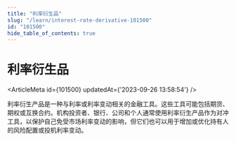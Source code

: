 ```yaml
---
title: "利率衍生品"
slug: "/learn/interest-rate-derivative-101500"
id: "101500"
hide_table_of_contents: true
---
```



# 利率衍生品

<ArticleMeta id={101500} updatedAt={'2023-09-26 13:58:54'} />
<div className='border-solid border-b border-t-0 my-4 border-[var(--ifm-color-gray-300)]' />

利率衍生产品是一种与利率或利率变动相关的金融工具。这些工具可能包括期货、期权或互换合约。机构投资者、银行、公司和个人通常使用利率衍生产品作为对冲工具，以保护自己免受市场利率变动的影响，但它们也可以用于增加或优化持有人的风险配置或投机利率变动。
